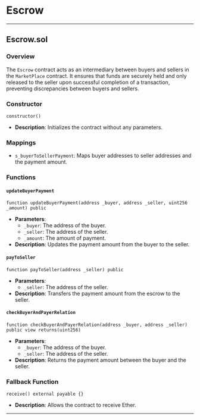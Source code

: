 # Escrow

---

## Escrow.sol

### Overview
The `Escrow` contract acts as an intermediary between buyers and sellers in the `MarketPlace` contract. It ensures that funds are securely held and only released to the seller upon successful completion of a transaction, preventing discrepancies between buyers and sellers.

### Constructor
```solidity
constructor()
```
- **Description**: Initializes the contract without any parameters.

### Mappings
- `s_buyerToSellerPayment`: Maps buyer addresses to seller addresses and the payment amount.

### Functions

#### `updateBuyerPayment`
```solidity
function updateBuyerPayment(address _buyer, address _seller, uint256 _amount) public
```
- **Parameters**: 
  - `_buyer`: The address of the buyer.
  - `_seller`: The address of the seller.
  - `_amount`: The amount of payment.
- **Description**: Updates the payment amount from the buyer to the seller.

#### `payToSeller`
```solidity
function payToSeller(address _seller) public
```
- **Parameters**: 
  - `_seller`: The address of the seller.
- **Description**: Transfers the payment amount from the escrow to the seller.

#### `checkBuyerAndPayerRelation`
```solidity
function checkBuyerAndPayerRelation(address _buyer, address _seller) public view returns(uint256)
```
- **Parameters**: 
  - `_buyer`: The address of the buyer.
  - `_seller`: The address of the seller.
- **Description**: Returns the payment amount between the buyer and the seller.

### Fallback Function
```solidity
receive() external payable {}
```
- **Description**: Allows the contract to receive Ether.

---


